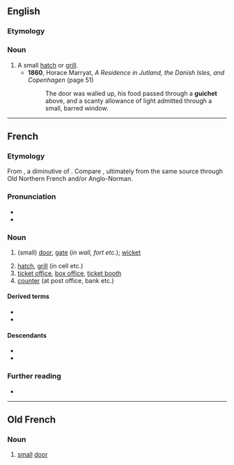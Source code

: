 ==English==

===Etymology===
{{bor|en|fr|guichet}}

===Noun===
{{en-noun}}

# A small [[hatch]] or [[grill]].
#* '''1860''', Horace Marryat, ''A Residence in Jutland, the Danish Isles, and Copenhagen'' (page 51)
#*: The door was walled up, his food passed through a '''guichet''' above, and a scanty allowance of light admitted through a small, barred window.

----

==French==

===Etymology===
From {{inh|fr|fro|-}}, a diminutive of {{der|fr|non|vík||bay}}. Compare {{cog|en|wicket}}, ultimately from the same source through Old Northern French and/or Anglo-Norman.

===Pronunciation===
* {{fr-IPA}}
* {{audio|fr|Fr-guichet.ogg|Audio}}

===Noun===
{{fr-noun|m}}

# {{lb|fr|archaic}} (small) [[door]], [[gate]] (''in wall, fort etc.''); [[wicket]]
# [[hatch]], [[grill]] (in cell etc.)
# [[ticket office]], [[box office]], [[ticket booth]]
# [[counter]] (at post office, bank etc.)

====Derived terms====
* {{l|fr|guichetier}}
* {{l|fr|guichet automatique bancaire}}

====Descendants====
* {{desc|ca|guixeta|bor=1}}
* {{desc|tr|gişe|bor=1}}

===Further reading===
* {{R:TLFi}}

----

==Old French==

===Noun===
{{fro-noun|m}}

# [[small]] [[door]]